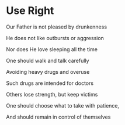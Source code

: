 # Use Right

Our Father is not pleased by drunkenness

He does not like outbursts or aggression

Nor does He love sleeping all the time

One should walk and talk carefully

Avoiding heavy drugs and overuse

Such drugs are intended for doctors

Others lose strength, but keep victims

One should choose what to take with patience,

And should remain in control of themselves

